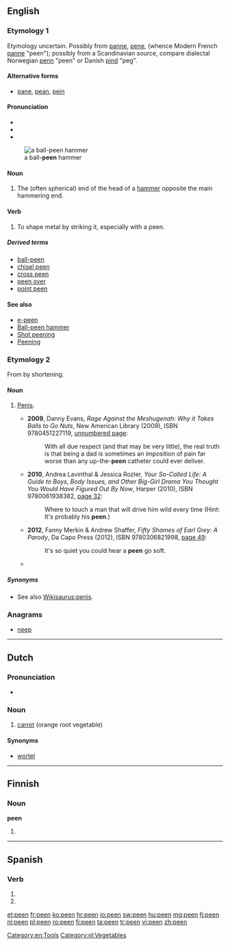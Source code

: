 ==English==

===Etymology 1===
Etymology uncertain.  Possibly from {{etyl|fro|en}} [[panne]], [[pene]], (whence Modern French [[panne]] "peen"); possibly from a Scandinavian source, compare dialectal Norwegian [[penn]] "peen" or Danish [[pind]] "peg".

{{etystub}}

====Alternative forms====
* [[pane]], [[pean]], [[pein]]

====Pronunciation====
* {{IPA|/piːn/}}
* {{audio|en-us-peen.ogg|Audio (US)}}
* {{rhymes|iːn}}
{{wikipedia|Ball-peen hammer|mul=peening}}
[[File:Peen hammers.png|thumb|a ball-'''peen''' hammer]]

====Noun====
{{en-noun}}

# The (often spherical) end of the head of a [[hammer]] opposite the main hammering end.

====Verb====
{{en-verb}}

# To shape metal by striking it, especially with a peen.

=====Derived terms=====
* [[ball-peen]]
* [[chisel peen]]
* [[cross peen]]
* [[peen over]]
* [[point peen]]

====See also====
* [[e-peen]]
* [[w:Ball-peen hammer|Ball-peen hammer]]
* [[w:Shot peening|Shot peening]]
* [[w:Peening|Peening]]

===Etymology 2===
From {{term|penis}} by shortening.

====Noun====
{{en-noun}}

#{{slang}} [[penis|Penis]].
#* '''2009''', Danny Evans, ''Rage Against the Meshugenah: Why it Takes Balls to Go Nuts'', New American Library (2009), ISBN  	9780451227119, [http://books.google.com/books?id=MXlJusLUVD0C&pg=PT188 unnumbered page]:
#*: With all due respect (and that may be very little), the real truth is that being a dad is sometimes an imposition of pain far worse than any up-the-'''peen''' catheter could ever deliver.
#* '''2010''', Andrea Lavinthal & Jessica Rozler, ''Your So-Called Life: A Guide to Boys, Body Issues, and Other Big-Girl Drama You Thought You Would Have Figured Out By Now'', Harper (2010), ISBN 9780061938382, [http://books.google.com/books?id=kol6l8ew6O4C&pg=PA32 page 32]:
#*: Where to touch a man that will drive him wild every time (Hint: It's probably his '''peen'''.)
#* '''2012''', Fanny Merkin & Andrew Shaffer, ''Fifty Shames of Earl Grey: A Parody'', Da Capo Press (2012), ISBN 9780306821998, [http://books.google.com/books?id=MmPGKC9J-wYC&pg=PA49 page 49]:
#*: It's so quiet you could hear a '''peen''' go soft.
#* {{seemoreCites}}

=====Synonyms=====
*See also [[Wikisaurus:penis]].

===Anagrams===
* [[neep#English|neep]]

[[Category:en:Tools]]

----

==Dutch==

===Pronunciation===
* {{rhymes|eːn|lang=nl}}

===Noun===
{{nl-noun|f|g2=m|penen|peentje}}
# [[carrot]] (orange root vegetable)

====Synonyms====
* [[wortel]]

[[Category:nl:Vegetables]]

----

==Finnish==

===Noun===
'''peen'''

# {{fi-form of|pee|type=noun|case=genitive|pl=singular}}

----

==Spanish==

===Verb===
{{es-verb-form|peer}}

# {{es-verb form of|ending=er|mood=indicative|tense=present|pers=2|formal=yes|number=plural|peer}}
# {{es-verb form of|ending=er|mood=indicative|tense=present|pers=3|number=plural|peer}}

[[et:peen]]
[[fr:peen]]
[[ko:peen]]
[[hr:peen]]
[[io:peen]]
[[sw:peen]]
[[hu:peen]]
[[mg:peen]]
[[fj:peen]]
[[nl:peen]]
[[pl:peen]]
[[ro:peen]]
[[fi:peen]]
[[ta:peen]]
[[tr:peen]]
[[vi:peen]]
[[zh:peen]]
